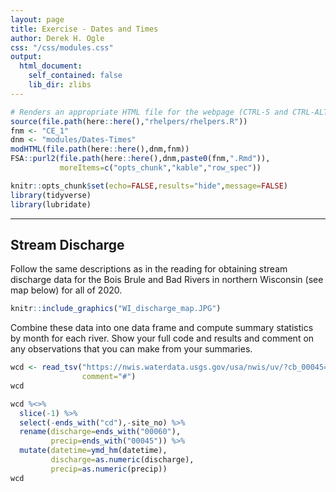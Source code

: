 ```yaml
---
layout: page
title: Exercise - Dates and Times
author: Derek H. Ogle
css: "/css/modules.css"
output:
  html_document:
    self_contained: false
    lib_dir: zlibs
---
```


```r
# Renders an appropriate HTML file for the webpage (CTRL-S and CTRL-ALT-R)
source(file.path(here::here(),"rhelpers/rhelpers.R"))
fnm <- "CE_1"
dnm <- "modules/Dates-Times"
modHTML(file.path(here::here(),dnm,fnm))
FSA::purl2(file.path(here::here(),dnm,paste0(fnm,".Rmd")),
           moreItems=c("opts_chunk","kable","row_spec"))
```
```r
knitr::opts_chunk$set(echo=FALSE,results="hide",message=FALSE)
library(tidyverse)
library(lubridate)
```

----

## Stream Discharge
Follow the same descriptions as in the reading for obtaining stream discharge data for the Bois Brule and Bad Rivers in northern Wisconsin (see map below) for all of 2020.

```r
knitr::include_graphics("WI_discharge_map.JPG")
```


Combine these data into one data frame and compute summary statistics by month for each river. Show your full code and results and comment on any observations that you can make from your summaries.

```r
wcd <- read_tsv("https://nwis.waterdata.usgs.gov/usa/nwis/uv/?cb_00045=on&cb_00060=on&format=rdb&site_no=040263205&period=&begin_date=2021-01-01&end_date=2021-08-03",
                comment="#")
wcd

wcd %<>%
  slice(-1) %>%
  select(-ends_with("cd"),-site_no) %>%
  rename(discharge=ends_with("00060"),
         precip=ends_with("00045")) %>%
  mutate(datetime=ymd_hm(datetime),
         discharge=as.numeric(discharge),
         precip=as.numeric(precip))
wcd
```
